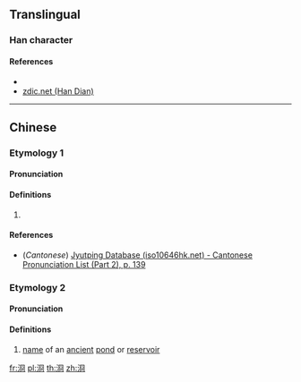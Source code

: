 {{character info/new}}
==Translingual==

===Han character===
{{Han char|rn=85|rad=水|as=07|sn=10|four=37120|canj=EBCR|ids=⿰氵冏}}

====References====
* {{Han ref|kx=0625.200|dkj=17509|dj=1027.060|hdz=31625.050|uh=6D7B|ud=28027|bh=D266|bd=53862}}
* [http://www.zdic.net/z/1d/js/6D7B.htm zdic.net (Han Dian)]

----

==Chinese==
{{zh-forms}}

===Etymology 1===
====Pronunciation====
{{zh-pron
|m=jiǒng
|c=gwing2
|mc=y
|oc=
|ma=
|cat=v
}}

====Definitions====
{{zh-hanzi}}

# {{lb|zh|water}} {{zh-only|浻澋}}

====References====
* (''Cantonese'') [http://www.iso10646hk.net/jp/document/download.jsp Jyutping Database (iso10646hk.net) - Cantonese Pronunciation List (Part 2), p. 139]

===Etymology 2===
====Pronunciation====
{{zh-pron
|m=jiōng
|c=
|ma=
|cat=pn
}}

====Definitions====
{{zh-hanzi}}

# {{lb|zh|archaic}} [[name]] of an [[ancient]] [[pond]] or [[reservoir]]

[[fr:浻]]
[[pl:浻]]
[[th:浻]]
[[zh:浻]]
